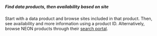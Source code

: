 ##### Find data products, then availability based on site

Start with a data product and browse sites included in that product. Then, see availability and more information using a product ID. Alternatively, browse NEON products through their [search portal](http://data.neonscience.org/static/browse.html).
